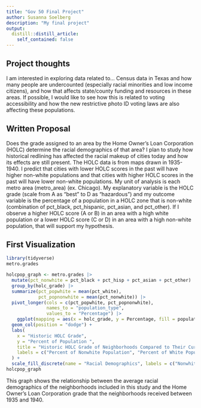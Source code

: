 ```yaml
---
title: "Gov 50 Final Project"
author: Susanna Soelberg
description: "My final project"
output:
  distill::distill_article:
    self_contained: false
---
```




## Project thoughts

I am interested in exploring data related to...
Census data in Texas and how many people are undercounted (especially racial minorities and low income citizens), and how that affects state/county funding and resources in these areas. If possible, I would like to see how this is related to voting accessibility and how the new restrictive photo ID voting laws are also affecting these populations.

## Written Proposal

Does the grade assigned to an area by the Home Owner's Loan Corporation (HOLC) determine the racial demographics of that area? I plan to study how historical redlining has affected the racial makeup of cities today and how its effects are still present. The HOLC data is from maps drawn in 1935-1940. I predict that cities with lower HOLC scores in the past will have higher non-white populations and that cities with higher HOLC scores in the past will have lower non-white populations. My unit of analysis is each metro area (metro_area) (ex. Chicago). My explanatory variable is the HOLC grade (scale from A as "best" to D as "hazardous") and my outcome variable is the percentage of a population in a HOLC zone that is non-white (combination of pct_black, pct_hispanic, pct_asian, and pct_other). If I observe a higher HOLC score (A or B) in an area with a high white population or a lower HOLC score (C or D) in an area with a high non-white population, that will support my hypothesis. 

## First Visualization

```r
library(tidyverse)
metro.grades

holcpop_graph <- metro.grades |>
  mutate(pct_nonwhite = pct_black + pct_hisp + pct_asian + pct_other) |>
  group_by(holc_grade) |>
  summarize(pct_popwhite = mean(pct_white),
            pct_popnonwhite = mean(pct_nonwhite)) |>
  pivot_longer(cols = c(pct_popwhite, pct_popnonwhite), 
               names_to = "population_type",
               values_to = "Percentage") |>
    ggplot(mapping = aes(x = holc_grade, y = Percentage, fill = population_type)) +
  geom_col(position = "dodge") + 
  labs(
    x = "Historic HOLC Grade",
    y = "Percent of Population ",
    title = "Historic HOLC Grade of Neighborhoods Compared to Their Current Racial Makeup",
    labels = c("Percent of Nonwhite Population", "Percent of White Population")
  ) +
  scale_fill_discrete(name = "Racial Demographics", labels = c("Nonwhite Population", "White Population"))
holcpop_graph

```
This graph shows the relationship between the average racial demographics of the neighborhoods included in this study and the Home Owner's Loan Corporation grade that the neighborhoods received between 1935 and 1940.